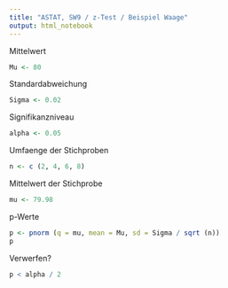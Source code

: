 ---
title: "ASTAT, SW9 / z-Test / Beispiel Waage"
output: html_notebook
---
Mittelwert
```{r}
Mu <- 80
```
Standardabweichung
```{r}
Sigma <- 0.02
```
Signifikanzniveau
```{r}
alpha <- 0.05
```
Umfaenge der Stichproben
```{r}
n <- c (2, 4, 6, 8)
```
Mittelwert der Stichprobe
```{r}
mu <- 79.98
```
p-Werte
```{r}
p <- pnorm (q = mu, mean = Mu, sd = Sigma / sqrt (n))
p
```
Verwerfen?
```{r}
p < alpha / 2
```


